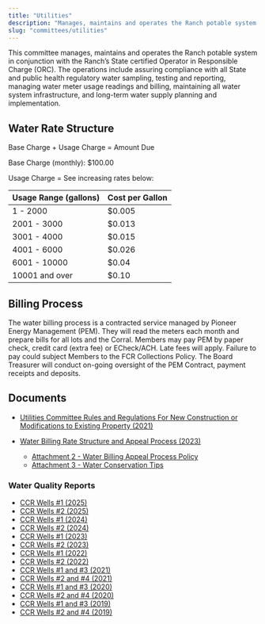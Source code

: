 ```yaml
---
title: "Utilities"
description: "Manages, maintains and operates the Ranch potable system in conjunction with the Ranch’s State certified Operator in Responsible Charge (ORC)."
slug: "committees/utilities"
---
```



<CommitteeMembers slug="utilities" />

This committee manages, maintains and operates the Ranch
potable system in conjunction with the Ranch’s State certified Operator in Responsible Charge
(ORC). The operations include assuring compliance with all State and public health regulatory
water sampling, testing and reporting, managing water meter usage readings and billing,
maintaining all water system infrastructure, and long-term water supply planning and
implementation.

## Water Rate Structure

Base Charge + Usage Charge = Amount Due

Base Charge (monthly): $100.00

Usage Charge = See increasing rates below:

| Usage Range (gallons) | Cost per Gallon |
| --------------------- | --------------- |
| 1 - 2000              | $0.005          |
| 2001 - 3000           | $0.013          |
| 3001 - 4000           | $0.015          |
| 4001 - 6000           | $0.026          |
| 6001 - 10000          | $0.04           |
| 10001 and over        | $0.10           |

## Billing Process

The water billing process is a contracted service managed by Pioneer Energy Management (PEM). They will read the meters each month and prepare bills for all lots and the Corral. Members may pay PEM by paper check, credit card (extra fee) or ECheck/ACH. Late fees will apply. Failure to pay could subject Members to the FCR Collections Policy. The Board Treasurer will conduct on-going oversight of the PEM Contract, payment receipts and deposits.

## Documents

- [Utilities Committee Rules and Regulations For New Construction or Modifications to Existing Property (2021)](/uploads/2021/12/2021_12_Utilities_Committee_Rules_and_Regulations_for_Homeowners.pdf)
- [Water Billing Rate Structure and Appeal Process (2023)](/uploads/documents/water_billing_rate_structure_and_appeals_process_2023.pdf)

  - [Attachment 2 - Water Billing Appeal Process Policy](/uploads/documents/attachment_2_water_billing_appeal_process_policy.pdf)
  - [Attachment 3 - Water Conservation Tips](/uploads/documents/attachment_3_water_conservation_tips.pdf)

### Water Quality Reports

- [CCR Wells #1 (2025)](/uploads/documents/utilities/water_quality_report_no1_ccr_2025.pdf)
- [CCR Wells #2 (2025)](/uploads/documents/utilities/water_quality_report_no2_ccr_2025.pdf)
- [CCR Wells #1 (2024)](/uploads/documents/utilities/water_quality_report_no1_ccr_2024.pdf)
- [CCR Wells #2 (2024)](/uploads/documents/utilities/water_quality_report_no1_ccr_2024.pdf)
- [CCR Wells #1 (2023)](/uploads/documents/utilities/water_quality_report_no1_ccr_2023.pdf)
- [CCR Wells #2 (2023)](/uploads/documents/utilities/water_quality_report_no2_ccr_2023.pdf)
- [CCR Wells #1 (2022)](/uploads/2022/04/FALLS-CREEK-RANCH-NO-1-CO0134240-2022-CCR-Land.pdf)
- [CCR Wells #2 (2022)](/uploads/2022/04/FALLS-CREEK-RANCH-NO-2-CO0134270-2022-CCR-Land.pdf)
- [CCR Wells #1 and #3 (2021)](/uploads/2022/02/FALLS-CREEK-RANCH-NO-1-CO0134240-2021-CCR-.pdf)
- [CCR Wells #2 and #4 (2021)](/uploads/2022/02/FALLS-CREEK-RANCH-NO-2-CO0134270-2021-CCR.pdf)
- [CCR Wells #1 and #3 (2020)](/uploads/2016/03/FALLS-CREEK-RANCH-NO-1-CO0134240-2020-CCR-Port.pdf)
- [CCR Wells #2 and #4 (2020)](/uploads/2016/03/FALLS-CREEK-RANCH-NO-2-CO0134270-2020-CCR.pdf)
- [CCR Wells #1 and #3 (2019)](/uploads/2022/02/FALLS-CREEK-RANCH-NO-1-CO0134240-2019-CCR-Port.pdf)
- [CCR Wells #2 and #4 (2019)](/uploads/2022/02/FALLS-CREEK-RANCH-NO-2-CO0134270-2019-CCR-Port.pdf)
